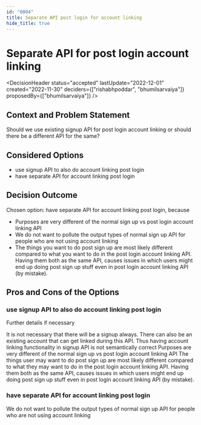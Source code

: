```yaml
---
id: "0004"
title: Separate API post login for account linking
hide_title: true
---
```



# Separate API for post login account linking

<DecisionHeader status="accepted" lastUpdate="2022-12-01" created="2022-11-30" deciders={["rishabhpoddar", "bhumilsarvaiya"]} proposedBy={["bhumilsarvaiya"]} />

## Context and Problem Statement

Should we use existing signup API for post login account linking or should there be a different API for the same?

## Considered Options

* use signup API to also do account linking post login
* have separate API for account linking post login


## Decision Outcome

Chosen option: have separate API for account linking post login, because

* Purposes are very different of the normal sign up vs post login account linking API
* We do not want to pollute the output types of normal sign up API for people who are not using account linking
* The things you want to do post sign up are most likely different compared to what you want to do in the post login account linking API. Having them both as the same API, causes issues in which users might end up doing post sign up stuff even in post login account linking API (by mistake).




## Pros and Cons of the Options

### use signup API to also do account linking post login

Further details if necessary

<ArgumentCon> It is not necessary that there will be a signup always. There can also be an existing account that can get linked during this API. Thus having account linking functionality in signup API is not semantically correct </ArgumentCon>
<ArgumentCon> Purposes are very different of the normal sign up vs post login account linking API </ArgumentCon>
<ArgumentCon> The things user may want to do post sign up are most likely different compared to what they may want to do in the post login account linking API. Having them both as the same API, causes issues in which users might end up doing post sign up stuff even in post login account linking API (by mistake).  </ArgumentCon> 

### have separate API for account linking post login

<ArgumentPro> We do not want to pollute the output types of normal sign up API for people who are not using account linking </ArgumentPro>
